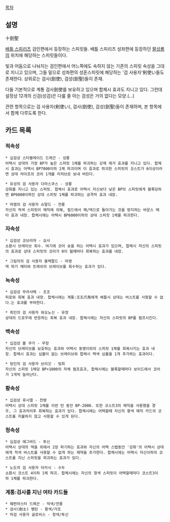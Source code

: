 [[목차]]
== 설명 ==
十劍聖

[[배틀 스피리츠]] 검인편에서 등장하는 스피릿들. 배틀 스피리츠 성좌편에 등장하던 [[팔성룡]]의 위치에 해당하는 스피릿들이다.

빛과 어둠으로 나눠지는 검인편에서 어느쪽에도 속하지 않는 기존의 스피릿 속성을 그대로 지니고 있으며, 그들 밑으로 성좌편의 성혼스피릿에 해당하는 '검 사용자'剣使い들도 존재한다. 상위로는 검사(劍使), 검성(劍聖)들이 존재.

다들 기본적으로 계통 검사劍使를 보유하고 있으며 합체시 효과도 지니고 있다. 그런데 설정상 12개의 신검(성검)은 다룰 줄 아는 검성은 거의 없다는 모양.(…)

관련 항목으로는 검 사용자(剣使い), 검사(劍使), 검성(劍聖)들이 존재하며, 본 항목에서 함께 다루도록 한다.

== 카드 목록 ==
=== 적속성 ===
 * 십검성 스타블레이드 드래곤 - 성룡
 어택시 상대의 가장 BP가 높은 스피릿 1체를 파괴하는 강제 제거 효과를 지니고 있다. 합체시 효과는 어택시 BP7000이하 1체 파괴이며 이 효과로 파괴한 스피릿의 코스트가 6이상이라면 상대 라이프의 코어 1개를 리저브로 보내 버린다.

 * 유성의 검 사용자 다마스쿠스 - 성룡
 강화를 지니고 있는 스피릿. 합체시 효과로 어택시 자신보다 낮은 BP의 스피릿에게 블록당하면 BP6000이하인 상대 스피릿 1체를 파괴하는 공격적 효과 내장.

 * 마염의 검 사용자 슈말드 - 전룡
 자신의 적색 스피릿이 매직에 의해, 필드에서 패/덱으로 돌아가는 것을 방지하는 바운스 메타 효과 내장. 합체시에는 어택시 BP6000이하의 상대 스피릿 1체를 파괴한다.

=== 자속성 ===
 * 십검성 코브라쟈 - 요사
 소환시 브레이브 회수. 여기에 코어 슛을 하는 어택시 효과가 있으며, 합체시 자신의 스피릿의 효과로 상대 스피릿의 코어가 0이 될때마다 회복하는 효과를 내장.

 * 그림자의 검 사용자 블랙팔드 - 마영
 덱 파기 메타와 트래쉬의 브레이브를 회수하는 효과가 있다.

=== 녹속성 ===
 * 십검성 무라사메 - 조조
 피로와 회복 효과 내장. 합체시에는 계통:조조爪鳥에게 배틀시 상대는 버스트를 사용할 수 없다.는 효과를 부여한다.

 * 취인의 검 사용자 와오노신 - 유정
 상대의 드로우에 반응하는 회복 효과 내장. 합체시에는 자신의 스피릿의 BP를 펌프시킨다.

=== 백속성 ===
 * 십검성 볼 쿠가 - 무장
 자신의 브레이브를 보호하는 효과와 어택시 동명이외의 스피릿 1체를 회복시키는 효과 내장. 합체시 효과는 심볼이 없는 브레이브와 합체시 백색 심볼을 1개 추가하는 효과이다.

 * 빙인의 검 사용자 브리깃 - 빙희
 자신의 스피릿 1체당 BP+1000의 자체 펌프효과, 합체시에는 블록할때마다 보이드에서 코어가 1개씩 늘어난다.

=== 황속성 ===
 * 십검성 루시엘 - 천령
 어택시 상대 스피릿 1체를 이번 턴 동안 BP-2000. 또한 코스트3의 매직을 사용했을 경우, 그 효과처리후 회복하는 효과가 있다. 합체시에는 어택할때 자신의 황색 매직 카드의 코스트를 지불하지 않고 사용할 수 있게 된다.

=== 청속성 ===
 * 십검성 에그바드 - 투신
 어택시 상대의 덱을 위에서 2장 파기하는 효과와 자신의 어택 스텝동안 '강화'의 어택시 상대에게 적색 버스트를 사용할 수 없게 하는 제약을 추가한다. 합체시에는 어택시 자신이하의 코스트를 지닌 스피릿을 파괴하는 효과가 있다.

 * 노도의 검 사용자 아카시 - 수두
 소환시 코스트 4이하 1체 파괴. 합체시에는 자신의 청색 스피릿이 어택할때마다 코스트3이하 1체를 파괴한다.

=== 계통:검사를 지닌 여타 카드들 ===
 * 웨펀마스터 드래곤 - 적색/전룡
 * 검사(劍士) 펭탄 - 황색/가조
 * 마검 사용자 글로비스 - 청색/투신
